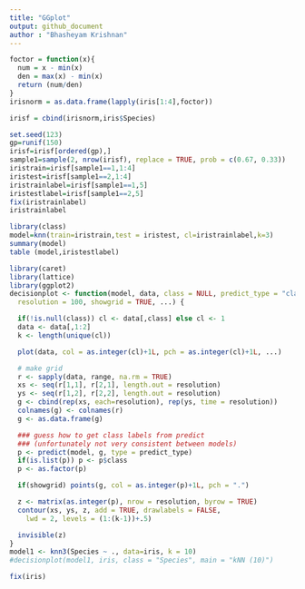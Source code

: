 ```yaml
---
title: "GGplot"
output: github_document
author : "Bhasheyam Krishnan"
---
```

```r
foctor = function(x){
  num = x - min(x)
  den = max(x) - min(x)
  return (num/den)
}
irisnorm = as.data.frame(lapply(iris[1:4],foctor))
```

```r
irisf = cbind(irisnorm,iris$Species)
```

```r
set.seed(123)
gp=runif(150)
irisf=irisf[ordered(gp),]
sample1=sample(2, nrow(irisf), replace = TRUE, prob = c(0.67, 0.33))
iristrain=irisf[sample1==1,1:4]
iristest=irisf[sample1==2,1:4]
iristrainlabel=irisf[sample1==1,5]
iristestlabel=irisf[sample1==2,5]
fix(iristrainlabel)
iristrainlabel
```

```r
library(class)
model=knn(train=iristrain,test = iristest, cl=iristrainlabel,k=3)
summary(model)
table (model,iristestlabel)
```

```r
library(caret)
library(lattice)
library(ggplot2)
decisionplot <- function(model, data, class = NULL, predict_type = "class",
  resolution = 100, showgrid = TRUE, ...) {

  if(!is.null(class)) cl <- data[,class] else cl <- 1
  data <- data[,1:2]
  k <- length(unique(cl))

  plot(data, col = as.integer(cl)+1L, pch = as.integer(cl)+1L, ...)

  # make grid
  r <- sapply(data, range, na.rm = TRUE)
  xs <- seq(r[1,1], r[2,1], length.out = resolution)
  ys <- seq(r[1,2], r[2,2], length.out = resolution)
  g <- cbind(rep(xs, each=resolution), rep(ys, time = resolution))
  colnames(g) <- colnames(r)
  g <- as.data.frame(g)

  ### guess how to get class labels from predict
  ### (unfortunately not very consistent between models)
  p <- predict(model, g, type = predict_type)
  if(is.list(p)) p <- p$class
  p <- as.factor(p)

  if(showgrid) points(g, col = as.integer(p)+1L, pch = ".")

  z <- matrix(as.integer(p), nrow = resolution, byrow = TRUE)
  contour(xs, ys, z, add = TRUE, drawlabels = FALSE,
    lwd = 2, levels = (1:(k-1))+.5)

  invisible(z)
}
model1 <- knn3(Species ~ ., data=iris, k = 10)
#decisionplot(model1, iris, class = "Species", main = "kNN (10)")
```

```r
fix(iris)
```


